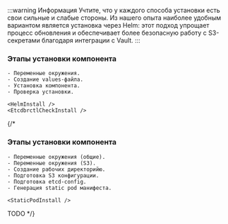 
:::warning Информация
  Учтите, что у каждого способа установки есть свои сильные и слабые стороны. Из нашего опыта наиболее удобным вариантом является установка через Helm: этот подход упрощает процесс обновления и обеспечивает более безопасную работу с S3-секретами благодаря интеграции с Vault.
:::

<Tabs groupId="install-type">

  <TabItem value='Helm'>
    <h3>Этапы установки компонента</h3>

    - Переменные окружения.
    - Создание values-файла.
    - Установка компонента.
    - Проверка установки.

    <HelmInstall />
    <EtcdbrctlCheckInstall />
  </TabItem>

  {/* <TabItem value='StaticPod'>
    <h3>Этапы установки компонента</h3>

    - Переменные окружения (общие).
    - Переменные окружения (S3).
    - Создание рабочих директорийю.
    - Подготовка S3 конфигурации.
    - Подготовка etcd-config.
    - Генерация static pod манифеста.

    <StaticPodInstall />

  </TabItem>

  <TabItem value='SystemD'>
    TODO
  </TabItem> */}

</Tabs>
